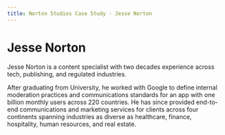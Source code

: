 ```yaml
---
title: Norton Studios Case Study - Jesse Norton
---
```


# Jesse Norton

Jesse Norton is a content specialist with two decades experience across tech, publishing, and regulated industries. 

After graduating from University, he worked with Google to define internal moderation practices and communications standards for an app with one billion monthly users across 220 countries. He has since provided end-to-end communications and marketing services for clients across four continents spanning industries as diverse as healthcare, finance, hospitality, human resources, and real estate.